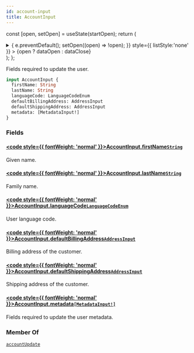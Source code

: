 ```yaml
---
id: account-input
title: AccountInput
---
```






const [open, setOpen] = useState(startOpen);
return (
<details {...(open ? { open: true } : {})} className="details" style={{ border:'none', boxShadow:'none', background:'var(--ifm-background-color)' }}>
<summary
onClick={(e) => {
e.preventDefault();
setOpen((open) => !open);
}}
style={{ listStyle:'none' }} >
{open ? dataOpen : dataClose}
</summary>
{open && children}
</details>
);
};

Fields required to update the user.

```graphql
input AccountInput {
  firstName: String
  lastName: String
  languageCode: LanguageCodeEnum
  defaultBillingAddress: AddressInput
  defaultShippingAddress: AddressInput
  metadata: [MetadataInput!]
}
```

### Fields

#### [<code style={{ fontWeight: 'normal' }}>AccountInput.<b>firstName</b></code>](#)<Bullet />[`String`](../../../api-reference/miscellaneous/scalars/string.mdx) <Badge class="badge badge--secondary" text="scalar"/> <Badge class="badge badge--secondary" text="miscellaneous"/>

Given name.

#### [<code style={{ fontWeight: 'normal' }}>AccountInput.<b>lastName</b></code>](#)<Bullet />[`String`](../../../api-reference/miscellaneous/scalars/string.mdx) <Badge class="badge badge--secondary" text="scalar"/> <Badge class="badge badge--secondary" text="miscellaneous"/>

Family name.

#### [<code style={{ fontWeight: 'normal' }}>AccountInput.<b>languageCode</b></code>](#)<Bullet />[`LanguageCodeEnum`](../../../api-reference/miscellaneous/enums/language-code-enum.mdx) <Badge class="badge badge--secondary" text="enum"/> <Badge class="badge badge--secondary" text="miscellaneous"/>

User language code.

#### [<code style={{ fontWeight: 'normal' }}>AccountInput.<b>defaultBillingAddress</b></code>](#)<Bullet />[`AddressInput`](../../../api-reference/miscellaneous/inputs/address-input.mdx) <Badge class="badge badge--secondary" text="input"/> <Badge class="badge badge--secondary" text="miscellaneous"/>

Billing address of the customer.

#### [<code style={{ fontWeight: 'normal' }}>AccountInput.<b>defaultShippingAddress</b></code>](#)<Bullet />[`AddressInput`](../../../api-reference/miscellaneous/inputs/address-input.mdx) <Badge class="badge badge--secondary" text="input"/> <Badge class="badge badge--secondary" text="miscellaneous"/>

Shipping address of the customer.

#### [<code style={{ fontWeight: 'normal' }}>AccountInput.<b>metadata</b></code>](#)<Bullet />[`[MetadataInput!]`](../../../api-reference/miscellaneous/inputs/metadata-input.mdx) <Badge class="badge badge--secondary" text="list"/> <Badge class="badge badge--secondary" text="input"/> <Badge class="badge badge--secondary" text="miscellaneous"/>

Fields required to update the user metadata.


<Badge text="Added in Saleor 3.14" class="badge badge--secondary margin-bottom--sm" />


### Member Of

[`accountUpdate`](../../../api-reference/users/mutations/account-update.mdx) <Badge class="badge badge--secondary" text="mutation"/>
